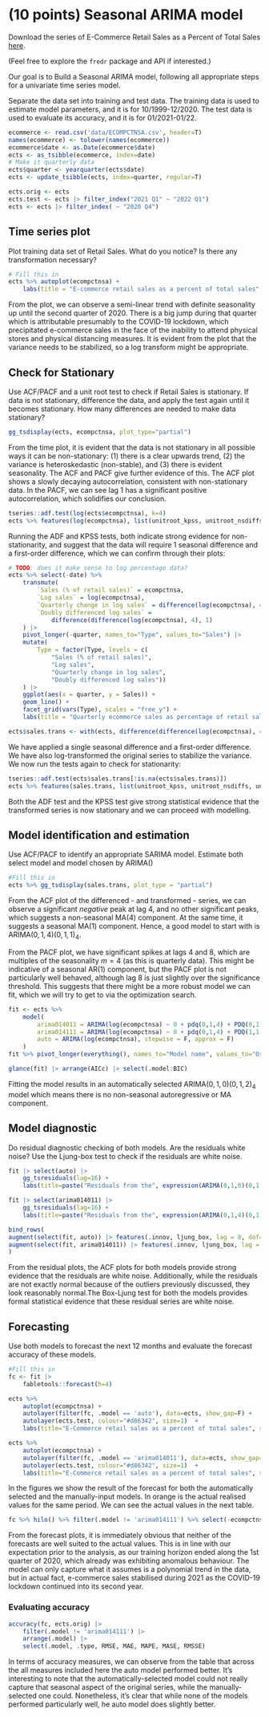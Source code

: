 # (10 points) Seasonal ARIMA model

Download the series of E-Commerce Retail Sales as a Percent of Total Sales [here](https://fred.stlouisfed.org/series/ECOMPCTNSA). 

(Feel free to explore the `fredr` package and API if interested.)

Our goal is to Build a Seasonal ARIMA model, following all appropriate steps for a univariate time series model.

Separate the data set into training and test data. The training data is used to estimate model parameters, and it is for 10/1999-12/2020. The test data is used to evaluate its accuracy, and it is for 01/2021-01/22.


```r
ecommerce <- read.csv('data/ECOMPCTNSA.csv', header=T)
names(ecommerce) <- tolower(names(ecommerce))
ecommerce$date <- as.Date(ecommerce$date)
ects <- as_tsibble(ecommerce, index=date)
# Make it quarterly data
ects$quarter <- yearquarter(ects$date)
ects <- update_tsibble(ects, index=quarter, regular=T)
```

```r
ects.orig <- ects
ects.test <- ects |> filter_index("2021 Q1" ~ "2022 Q1")
ects <- ects |> filter_index( ~ "2020 Q4")
```


## Time series plot

Plot training data set of Retail Sales. What do you notice? Is there any transformation necessary?

```r
# Fill this in
ects %>% autoplot(ecompctnsa) +
	labs(title = "E-commerce retail sales as a percent of total sales", subtitle="Quarterly. 1999 Q4 - 2020 Q4", y="Percent")
```

From the plot, we can observe a semi-linear trend with definite seasonality up until the second quarter of 2020. There is a big jump during that quarter which is attributable presumably to the COVID-19 lockdown, which precipitated e-commerce sales in the face of the inability to attend physical stores and physical distancing measures. It is evident from the plot that the variance needs to be stabilized, so a log transform might be appropriate.

## Check for Stationary 

Use ACF/PACF and a unit root test to check if Retail Sales is stationary. If data is not stationary, difference the data, and apply the
test again until it becomes stationary. How many differences are needed to make data stationary?

```r
gg_tsdisplay(ects, ecompctnsa, plot_type="partial")
```

From the time plot, it is evident that the data is not stationary in all possible ways it can be non-stationary: (1) there is a clear upwards trend, (2) the variance is heteroskedastic (non-stable), and (3) there is evident seasonality. The ACF and PACF give further evidence of this. The ACF plot shows a slowly decaying autocorrelation, consistent with non-stationary data. In the PACF, we can see lag 1 has a significant positive autocorrelation, which solidifies our conclusion.

```r
tseries::adf.test(log(ects$ecompctnsa), k=4)
ects %>% features(log(ecompctnsa), list(unitroot_kpss, unitroot_nsdiffs, unitroot_ndiffs))
```
Running the ADF and KPSS tests, both indicate strong evidence for non-stationarity, and suggest that the data will require 1 seasonal difference and a first-order difference, which we can confirm through their plots:

```r
# TODO: does it make sense to log percentage data?
ects %>% select(-date) %>% 
	transmute(
		`Sales (% of retail sales)` = ecompctnsa,
		`Log sales` = log(ecompctnsa),
		`Quarterly change in log sales` = difference(log(ecompctnsa), 4),
		`Doubly differenced log sales` =
			difference(difference(log(ecompctnsa), 4), 1)
	) |>
	pivot_longer(-quarter, names_to="Type", values_to="Sales") |>
	mutate(
		Type = factor(Type, levels = c(
			"Sales (% of retail sales)",
			"Log sales",
			"Quarterly change in log sales",
			"Doubly differenced log sales"))
	) |>
	ggplot(aes(x = quarter, y = Sales)) +
	geom_line() +
	facet_grid(vars(Type), scales = "free_y") +
	labs(title = "Quarterly ecommerce sales as percentage of retail sales", y = NULL)
```
```r
ects$sales.trans <- with(ects, difference(difference(log(ecompctnsa), 4), 1))
```

We have applied a single seasonal difference and a first-order difference. We have also log-transformed the original series to stabilize the variance. We now run the tests again to check for stationarity:

```r
tseries::adf.test(ects$sales.trans[!is.na(ects$sales.trans)])
ects %>% features(sales.trans, list(unitroot_kpss, unitroot_nsdiffs, unitroot_ndiffs))
```
Both the ADF test and the KPSS test give strong statistical evidence that the transformed series is now stationary and we can proceed with modelling.

## Model identification and estimation

Use ACF/PACF to identify an appropriate SARIMA model. Estimate both select model and model chosen by ARIMA()

```r
#Fill this in
ects %>% gg_tsdisplay(sales.trans, plot_type = "partial")
```

From the ACF plot of the differenced - and transformed - series, we can observe a significant _negative_ peak at lag 4, and no other significant peaks, which suggests a non-seasonal MA(4) component. At the same time, it suggests a seasonal MA(1) component. Hence, a good model to start with is $\text{ARIMA}(0,1,4)(0,1,1)_4$.

From the PACF plot, we have significant spikes at lags 4 and 8, which are multiples of the seasonality $m=4$ (as this is quarterly data). This might be indicative of a seasonal AR(1) component, but the PACF plot is not particularly well behaved, although lag 8 is just slightly over the significance threshold. This suggests that there might be a more robust model we can fit, which we will try to get to via the optimization search.


```r
fit <- ects %>%
	model(
		arima014011 = ARIMA(log(ecompctnsa) ~ 0 + pdq(0,1,4) + PDQ(0,1,1)),
		arima014111 = ARIMA(log(ecompctnsa) ~ 0 + pdq(0,1,4) + PDQ(1,1,1)),
		auto = ARIMA(log(ecompctnsa), stepwise = F, approx = F)
	)
fit %>% pivot_longer(everything(), names_to="Model name", values_to="Orders")
```

```r
glance(fit) |> arrange(AICc) |> select(.model:BIC)
```

Fitting the model results in an automatically selected $\text{ARIMA}(0,1,0)(0,1,2)_4$ model which means there is no non-seasonal autoregressive or MA component.

## Model diagnostic 

Do residual diagnostic checking of both models. Are the residuals white noise? Use the Ljung-box test to check if the residuals are white noise.  

```r
fit |> select(auto) |>
	gg_tsresiduals(lag=16) +
	labs(title=paste("Residuals from the", expression(ARIMA(0,1,0)(0,1,2)[4]), "model"))
```

```r
fit |> select(arima014011) |>
	gg_tsresiduals(lag=16) +
	labs(title=paste("Residuals from the", expression(ARIMA(0,1,4)(0,1,1)[4]), "model"))
```

```r
bind_rows(
augment(select(fit, auto)) |> features(.innov, ljung_box, lag = 8, dof=2),
augment(select(fit, arima014011)) |> features(.innov, ljung_box, lag = 8, dof=5)
)
```

From the residual plots, the ACF plots for both models provide strong evidence that the residuals are white noise. Additionally, while the residuals are not exactly normal because of the outliers previously discussed, they look reasonably normal.The Box-Ljung test for both the models provides formal statistical evidence that these residual series are white noise.


## Forecasting 

Use both models to forecast the next 12 months and evaluate the forecast accuracy of these models.

```r
#Fill this in
fc <- fit |>
	fabletools::forecast(h=4)
```

```r
ects %>%
	autoplot(ecompctnsa) +
	autolayer(filter(fc, .model == 'auto'), data=ects, show_gap=F) +
	autolayer(ects.test, colour="#d86342", size=1)  +
	labs(title="E-Commerce retail sales as a percent of total sales", subtitle="4 period forecast (2021 Q1 - 2021 Q4) from an ARIMA(0,1,0)(0,1,2)[4]", x=NULL, y="Percentage")
```

```r
ects %>%
	autoplot(ecompctnsa) +
	autolayer(filter(fc, .model == 'arima014011'), data=ects, show_gap=F) +
	autolayer(ects.test, colour="#d86342", size=1)  +
	labs(title="E-Commerce retail sales as a percent of total sales", subtitle="4 period forecast (2021 Q1 - 2021 Q4) from an ARIMA(0,1,4)(0,1,1)[4]", x=NULL, y="Percentage")
```
In the figures we show the result of the forecast for both the automatically selected and the manually-input models. In orange is the actual realised values for the same period. We can see the actual values in the next table.

```r
fc %>% hilo() %>% filter(.model != 'arima014111') %>% select(-ecompctnsa)
```

From the forecast plots, it is immediately obvious that neither of the forecasts are well suited to the actual values. This is in line with our expectation prior to the analysis, as our training horizon ended along the 1st quarter of 2020, which already was exhibiting anomalous behaviour. The model can only capture what it assumes is a polynomial trend in the data, but in actual fact, e-commerce sales stabilised during 2021 as the COVID-19 lockdown continued into its second year.

### Evaluating accuracy

```r
accuracy(fc, ects.orig) |> 
	filter(.model != 'arima014111') |>
	arrange(.model) |>
	select(.model, .type, RMSE, MAE, MAPE, MASE, RMSSE)
```
In terms of accuracy measures, we can observe from the table that across the all measures included here the auto model performed better. It's interesting to note that the automatically-selected model could not really capture that seasonal aspect of the original series, while the manually-selected one could. Nonetheless, it's clear that while none of the models performed particularly well, he auto model does slightly better.
